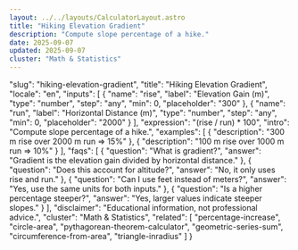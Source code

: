 ```yaml
---
layout: ../../layouts/CalculatorLayout.astro
title: "Hiking Elevation Gradient"
description: "Compute slope percentage of a hike."
date: 2025-09-07
updated: 2025-09-07
cluster: "Math & Statistics"
---
```


  "slug": "hiking-elevation-gradient",
  "title": "Hiking Elevation Gradient",
  "locale": "en",
  "inputs": [
    {
      "name": "rise",
      "label": "Elevation Gain (m)",
      "type": "number",
      "step": "any",
      "min": 0,
      "placeholder": "300"
    },
    {
      "name": "run",
      "label": "Horizontal Distance (m)",
      "type": "number",
      "step": "any",
      "min": 0,
      "placeholder": "2000"
    }
  ],
  "expression": "(rise / run) * 100",
  "intro": "Compute slope percentage of a hike.",
  "examples": [
    {
      "description": "300 m rise over 2000 m run ⇒ 15%"
    },
    {
      "description": "100 m rise over 1000 m run ⇒ 10%"
    }
  ],
  "faqs": [
    {
      "question": "What is gradient?",
      "answer": "Gradient is the elevation gain divided by horizontal distance."
    },
    {
      "question": "Does this account for altitude?",
      "answer": "No, it only uses rise and run."
    },
    {
      "question": "Can I use feet instead of meters?",
      "answer": "Yes, use the same units for both inputs."
    },
    {
      "question": "Is a higher percentage steeper?",
      "answer": "Yes, larger values indicate steeper slopes."
    }
  ],
  "disclaimer": "Educational information, not professional advice.",
  "cluster": "Math & Statistics",
  "related": [
    "percentage-increase",
    "circle-area",
    "pythagorean-theorem-calculator",
    "geometric-series-sum",
    "circumference-from-area",
    "triangle-inradius"
  ]
}

<Calculator schema={schema} />
